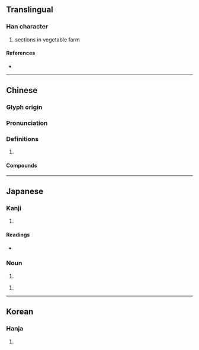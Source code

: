 {{character info/new}}
==Translingual==

===Han character===
{{Han char|rn=102|rad=田|as=06|sn=11|four=64014|canj=WGG|ids=⿰田圭}}

# sections in vegetable farm

====References====
* {{Han ref|kx=0762.110|dkj=21842|dj=1172.100|hdz=42539.090|uh=7566|ud=30054|bh=B2A5|bd=45733}}

----

==Chinese==
{{zh-forms}}

===Glyph origin===
{{Han etym}}

===Pronunciation===
{{zh-pron
|m=qí
|c=kwai4
|mn=qz,xm,zz:hê/qz,xm,zz:kî
|mc=y
|oc=y
|cat=
}}

===Definitions===
{{zh-hanzi}}

# {{rfdef|zh}}

====Compounds====
{{zh-der|分畦|圃畦|夏畦|田畦|町畦|畛畦|畦丁|畦作|畦溝灌溉|畦田|畦畛|畦逕|稻畦|花畦|菜畦|飄畦|麥畦}}

----

==Japanese==

===Kanji===
{{ja-kanji|grade=|rs=田06}}

# {{defn|lang=ja|sort=田06}}

====Readings====
* {{ja-readings
|goon=え<ゑ
|kanon=けい<くゑい
|kun=あぜ-, うね-
|nanori=}}

===Noun===
{{ja-noun|あぜ}}

# {{alternative form of|畔|lang=ja}}

{{ja-noun|うね}}

# {{alternative form of|畔|lang=ja}}

----

==Korean==

===Hanja===
{{ko-hanja|hangeul=휴|eumhun=|rv=hyu|mr=hyu|y=hyu}}

# {{defn|lang=ko|sort=田06}}